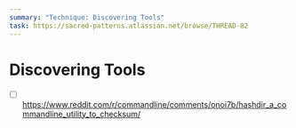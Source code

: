 ```yaml
---
summary: "Technique: Discovering Tools"
task: https://sacred-patterns.atlassian.net/browse/THREAD-82
---
```


# Discovering Tools
* [ ] https://www.reddit.com/r/commandline/comments/onoi7b/hashdir_a_commandline_utility_to_checksum/
